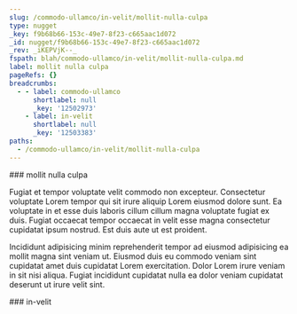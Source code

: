 ```yaml
---
slug: /commodo-ullamco/in-velit/mollit-nulla-culpa
type: nugget
_key: f9b68b66-153c-49e7-8f23-c665aac1d072
_id: nugget/f9b68b66-153c-49e7-8f23-c665aac1d072
_rev: _iKEPVjK--_
fspath: blah/commodo-ullamco/in-velit/mollit-nulla-culpa.md
label: mollit nulla culpa
pageRefs: {}
breadcrumbs:
  - - label: commodo-ullamco
      shortlabel: null
      _key: '12502973'
    - label: in-velit
      shortlabel: null
      _key: '12503383'
paths:
  - /commodo-ullamco/in-velit/mollit-nulla-culpa
---
```


<NuggetArea>
<Nugget slug="/commodo-ullamco/in-velit/mollit-nulla-culpa" type="nugget" _key="f9b68b66-153c-49e7-8f23-c665aac1d072" _id="nugget/f9b68b66-153c-49e7-8f23-c665aac1d072" _rev="_iKEPVjK--_" fspath="blah/commodo-ullamco/in-velit/mollit-nulla-culpa.md" label="mollit nulla culpa" paths="/commodo-ullamco/in-velit/mollit-nulla-culpa">
<NuggetBody>
### mollit nulla culpa

Fugiat et tempor voluptate velit commodo non excepteur. Consectetur voluptate Lorem tempor qui sit irure aliquip Lorem eiusmod dolore sunt. Ea voluptate in et esse duis laboris cillum cillum magna voluptate fugiat ex duis. Fugiat occaecat tempor occaecat in velit esse magna consectetur cupidatat ipsum nostrud. Est duis aute ut est proident.

Incididunt adipisicing minim reprehenderit tempor ad eiusmod adipisicing ea mollit magna sint veniam ut. Eiusmod duis eu commodo veniam sint cupidatat amet duis cupidatat Lorem exercitation. Dolor Lorem irure veniam in sit nisi aliqua. Fugiat incididunt cupidatat nulla ea dolor veniam cupidatat deserunt ut irure velit sint.

</NuggetBody>
<Breadcrumbs>
<Crumbs>
<Crumb _key="12502973" label="commodo-ullamco" /><Crumb _key="12503383" label="in-velit" />
</Crumbs>
</Breadcrumbs>
</Nugget>

<NuggetsInbound>
</NuggetsInbound>
<NuggetsOutbound>
</NuggetsOutbound>
</NuggetArea>
<PassagesInbound>
<Passage direction="inbound" type="passage" _key="12503383" _id="passage/12503383" _rev="_iKEPVie---" label="in-velit" passage="in-velit" fspath="blah/commodo-ullamco/in-velit" paths="/commodo-ullamco/in-velit" slug="/commodo-ullamco/in-velit">
<NuggetBody>
### in-velit

</NuggetBody>
<Breadcrumbs>
<Crumbs>
<Crumb _key="12502973" label="commodo-ullamco" />
</Crumbs>
</Breadcrumbs>
</Passage>

</PassagesInbound>
<PassagesOutbound>
</PassagesOutbound>